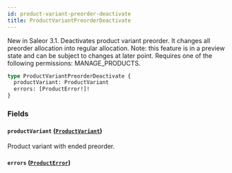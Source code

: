 ```yaml
---
id: product-variant-preorder-deactivate
title: ProductVariantPreorderDeactivate
---
```



New in Saleor 3.1. Deactivates product variant preorder. It changes all preorder allocation into regular allocation. Note: this feature is in a preview state and can be subject to changes at later point. Requires one of the following permissions: MANAGE_PRODUCTS.

```graphql
type ProductVariantPreorderDeactivate {
  productVariant: ProductVariant
  errors: [ProductError!]!
}
```


### Fields

#### `productVariant` ([`ProductVariant`](../../../developer/api-reference/objects/product-variant))

Product variant with ended preorder.


#### `errors` ([`ProductError`](../../../developer/api-reference/objects/product-error))







